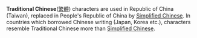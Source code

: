 '''Traditional Chinese'''([[繁體]]) characters are used in Republic of China (Taiwan),
replaced in People's Republic of China by [[Simplified Chinese]].
In countries which borrowed Chinese writing (Japan, Korea etc.), characters resemble Traditional Chinese more than [[Simplified Chinese]].